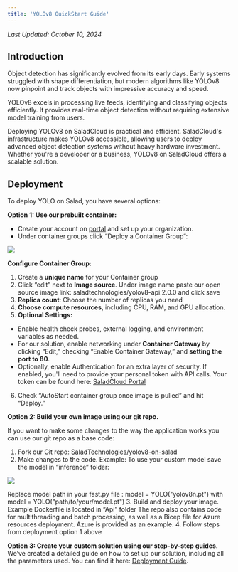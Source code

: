 ```yaml
---
title: 'YOLOv8 QuickStart Guide'
---
```


_Last Updated: October 10, 2024_

## **Introduction**

Object detection has significantly evolved from its early days. Early systems struggled with shape differentiation, but
modern algorithms like YOLOv8 now pinpoint and track objects with impressive accuracy and speed.

YOLOv8 excels in processing live feeds, identifying and classifying objects efficiently. It provides real-time object
detection without requiring extensive model training from users.

Deploying YOLOv8 on SaladCloud is practical and efficient. SaladCloud's infrastructure makes YOLOv8 accessible, allowing
users to deploy advanced object detection systems without heavy hardware investment. Whether you're a developer or a
business, YOLOv8 on SaladCloud offers a scalable solution.

## **Deployment**

To deploy YOLO on Salad, you have several options:

**Option 1: Use our prebuilt container:**

- Create your account on [portal](https://portal.salad.com/) and set up your organization.
- Under container groups click “Deploy a Container Group“:

<img src="/products/sce/images/72bde49-image-20231110-194241.png" />

**Configure Container Group:**

1. Create a **unique name** for your Container group
2. Click “edit” next to **Image source**. Under image name paste our open source image link:
   saladtechnologies/yolov8-api:2.0.0 and click save
3. **Replica count**: Choose the number of replicas you need
4. **Choose compute resources**, including CPU, RAM, and GPU allocation.
5. **Optional Settings:**

- Enable health check probes, external logging, and environment variables as needed.
- For our solution, enable networking under **Container Gateway** by clicking “Edit,” checking “Enable Container
  Gateway,” and **setting the port to 80**.
- Optionally, enable Authentication for an extra layer of security. If enabled, you'll need to provide your personal
  token with API calls. Your token can be found here: [SaladCloud Portal](https://portal.salad.com/api-key)

6. Check “AutoStart container group once image is pulled” and hit “Deploy.”

**Option 2: Build your own image using our git repo.**

If you want to make some changes to the way the application works you can use our git repo as a base code:

1. Fork our Git repo: [SaladTechnologies/yolov8-on-salad](https://github.com/SaladTechnologies/yolov8-on-salad)
2. Make changes to the code. Example: To use your custom model save the model in “inference“ folder:

<img src="/products/sce/images/yolo_repo.png" />

Replace model path in your fast.py file : model = YOLO("yolov8n.pt") with model = YOLO("path/to/your/model.pt") 3. Build
and deploy your image. Example Dockerfile is located in “Api” folder The repo also contains code for multithreading and
batch processing, as well as a Bicep file for Azure resources deployment. Azure is provided as an example. 4. Follow
steps from deployment option 1 above

**Option 3: Create your custom solution using our step-by-step guides.** We’ve created a detailed guide on how to set up
our solution, including all the parameters used. You can find it here:
[Deployment Guide](/guides/computer-vision/yolov8/deployment-tutorial).

